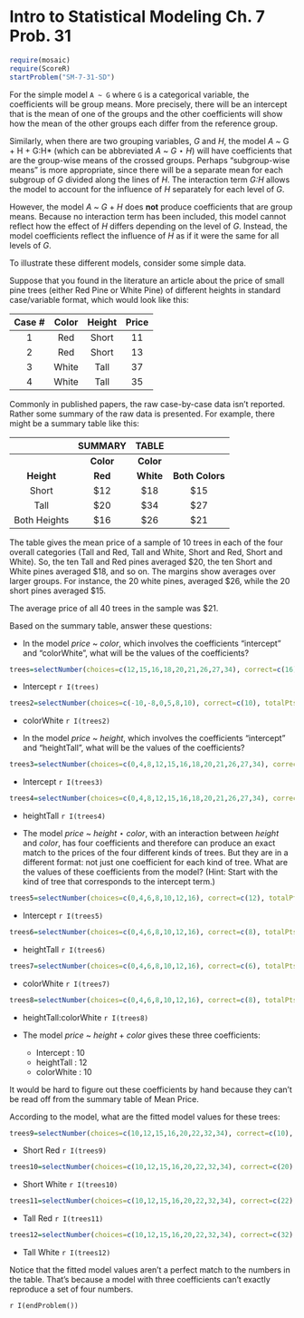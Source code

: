 Intro to Statistical Modeling Ch. 7 Prob. 31
========================================================
```r
require(mosaic)
require(ScoreR)
startProblem("SM-7-31-SD")
```
For the simple model ` A ~ G` where `G` is a categorical variable, the
coefficients will be group means.  More precisely, there will be an intercept that is the mean of one of the groups and the other coefficients will show how the mean of the other groups each differ from the reference group.

Similarly, when there are two grouping variables, *G* and *H*, the model *A ~ *G + H + G:H* (which can be abbreviated *A* ~ *G* $\star$ *H*) will have coefficients that are the group-wise means of the crossed groups.  Perhaps "subgroup-wise means" is more appropriate, since there will be a separate mean for each subgroup of *G* divided along the lines of *H*.  The interaction term *G:H* allows the model to account for the influence of *H* separately for each level of *G*. 

However, the model *A* ~ *G* + *H* does **not** produce coefficients that are group means.  Because no interaction term has been included, this model cannot reflect how the effect of *H* differs depending on the level of *G*.  Instead, the model coefficients reflect the influence of *H* as if it were the same for all levels of *G*.

To illustrate these different models, consider some simple data.

Suppose that you found in the literature an article about the price of small pine trees (either Red Pine or White Pine) of different heights in standard case/variable format, which would look like this:

Case # | Color | Height | Price 
|:-----:|:-----:|:-----:|:-----:|
1 | Red | Short | 11
2 | Red | Short | 13
3 | White | Tall | 37
4 | White | Tall | 35


Commonly in published papers, the raw case-by-case data isn't reported.  Rather some summary of the raw data is presented.  For example, there might be a summary table like this:

|  | SUMMARY | TABLE |  |
|:-----:|:-----:|:-----:|:-----:|
|  | **Color** | **Color** | |
| **Height** | **Red** | **White** | **Both Colors** |
| Short | $12 | $18 | $15 |
| Tall | $20 | $34 | $27 |
| Both Heights | $16 | $26 | $21 |


The table gives the mean price of a sample of 10 trees in each of the four overall categories (Tall and Red, Tall and White, Short and Red, Short and White).  So, the ten Tall and Red pines averaged $20, the ten Short and White pines averaged $18, and so on.  The margins show averages over larger groups.  For instance, the 20 white pines, averaged $26, while the 20 short pines averaged $15.  

The average price of all 40 trees in the sample was $21.

Based on the summary table, answer these questions:

* In the model *price* ~ *color*, which involves the coefficients "intercept" and "colorWhite", what will be the values of the coefficients?

```r
trees=selectNumber(choices=c(12,15,16,18,20,21,26,27,34), correct=c(16), totalPts=1, name="int")
```
  * Intercept `r I(trees)`   

```r
trees2=selectNumber(choices=c(-10,-8,0,5,8,10), correct=c(10), totalPts=1, name="cW")
```
  * colorWhite `r I(trees2)`     


* In the model *price* ~ *height*, which involves the coefficients "intercept" and "heightTall", what will be the values of the coefficients?
 
```r
trees3=selectNumber(choices=c(0,4,8,12,15,16,18,20,21,26,27,34), correct=c(15), totalPts=1, name="int2")
```
  * Intercept `r I(trees3)`
```r
trees4=selectNumber(choices=c(0,4,8,12,15,16,18,20,21,26,27,34), correct=c(12), totalPts=1, name="hT")
```
  * heightTall `r I(trees4)`     

* The model *price* ~ *height* $\star$ *color*, with an interaction between *height* and *color*, has four coefficients and therefore can produce an exact match to the prices of the four different kinds of trees.  But they are in a different format: not just one coefficient for each kind of tree.  What are the values of these coefficients from the model?  (Hint: Start with the kind of tree that corresponds to the intercept term.)

```r
trees5=selectNumber(choices=c(0,4,6,8,10,12,16), correct=c(12), totalPts=1, name="int3")
```
  * Intercept `r I(trees5)` 
  
```r
trees6=selectNumber(choices=c(0,4,6,8,10,12,16), correct=c(8), totalPts=1, name="hT2")
```
  * heightTall `r I(trees6)`  

```r
trees7=selectNumber(choices=c(0,4,6,8,10,12,16), correct=c(6), totalPts=1, name="cW2")
```
  * colorWhite `r I(trees7)`  

```r
trees8=selectNumber(choices=c(0,4,6,8,10,12,16), correct=c(8), totalPts=1, name="hT3")
```
  * heightTall:colorWhite `r I(trees8)`


* The model *price* ~ *height* + *color* gives these three coefficients: 
  * Intercept  : 10
  * heightTall : 12
  * colorWhite : 10


It would be hard to figure out these coefficients by hand because they can't be read off from the summary table of Mean Price.

According to the model, what are the fitted model values for these trees:

```r
trees9=selectNumber(choices=c(10,12,15,16,20,22,32,34), correct=c(10), totalPts=1, name="sRed")
```
* Short Red `r I(trees9)` 

```r
trees10=selectNumber(choices=c(10,12,15,16,20,22,32,34), correct=c(20), totalPts=1, name="sWhite")
```
* Short White `r I(trees10)`  

```r
trees11=selectNumber(choices=c(10,12,15,16,20,22,32,34), correct=c(22), totalPts=1, name="tRed")
```
* Tall Red `r I(trees11)` 

```r
trees12=selectNumber(choices=c(10,12,15,16,20,22,32,34), correct=c(32), totalPts=1, name="tWhite")
```
* Tall White `r I(trees12)` 

Notice that the fitted model values aren't a perfect match to the numbers in the table.  That's because a model with three coefficients can't exactly reproduce a set of four numbers.

`r I(endProblem())`